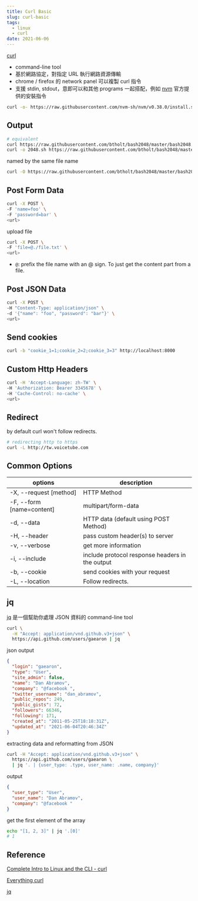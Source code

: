 ```yaml
---
title: Curl Basic
slug: curl-basic
tags:
  - linux
  - curl
date: 2021-06-06
---
```


[curl](https://curl.se/)

- command-line tool
- 基於網路協定，對指定 URL 執行網路資源傳輸
- chrome / firefox 的 network panel 可以複製 curl 指令
- 支援 stdin, stdout，意即可以和其他 programs 一起搭配，例如 [nvm](https://github.com/nvm-sh/nvm) 官方提供的安裝指令

```bash
curl -o- https://raw.githubusercontent.com/nvm-sh/nvm/v0.38.0/install.sh | bash
```

## Output

```bash
# equivalent
curl https://raw.githubusercontent.com/btholt/bash2048/master/bash2048.sh > 2048.sh
curl -o 2048.sh https://raw.githubusercontent.com/btholt/bash2048/master/bash2048.sh
```

named by the same file name

```bash
curl -O https://raw.githubusercontent.com/btholt/bash2048/master/bash2048.sh
```

## Post Form Data

```bash
curl -X POST \
-F 'name=foo' \
-F 'password=bar' \
<url>
```

upload file

```bash
curl -X POST \
-F 'file=@./file.txt' \
<url>
```

- `@`: prefix the file name with an @ sign. To just get the content part from a file.

## Post JSON Data

```bash
curl -X POST \
-H "Content-Type: application/json" \
-d '{"name": "foo", "password": "bar"}' \
<url>
```

## Send cookies

```bash
curl -b "cookie_1=1;cookie_2=2;cookie_3=3" http://localhost:8000
```

## Custom Http Headers

```bash
curl -H 'Accept-Language: zh-TW' \
-H 'Authorization: Bearer 3345678' \
-H 'Cache-Control: no-cache' \
<url>
```

## Redirect

by default curl won't follow redirects.

```bash
# redirecting http to https
curl -L http://tw.voicetube.com  
```

## Common Options

| options                    | description                         |
|----------------------------|-------------------------------------|
| -X, --request [method]     | HTTP Method                         |
| -F, --form [name=content]  | multipart/form-data                 |
| -d, --data                 | HTTP data (default using POST Method) |
| -H, --header               | pass custom header(s) to server     |
| -v, --verbose              | get more information                |
| -i, --include              | include protocol response headers in the output |
| -b, --cookie               | send cookies with your request      |
| -L, --location             | Follow redirects.                   |

## jq

[jq](https://stedolan.github.io/jq/) 是一個幫助你處理 JSON 資料的 command-line tool

```bash
curl \
  -H "Accept: application/vnd.github.v3+json" \
  https://api.github.com/users/gaearon | jq
```

json output

```json
{
  "login": "gaearon",
  "type": "User",
  "site_admin": false,
  "name": "Dan Abramov",
  "company": "@facebook ",
  "twitter_username": "dan_abramov",
  "public_repos": 249,
  "public_gists": 72,
  "followers": 66346,
  "following": 171,
  "created_at": "2011-05-25T18:18:31Z",
  "updated_at": "2021-06-04T20:46:34Z"
}
```

extracting data and reformatting from JSON

```bash
curl -H "Accept: application/vnd.github.v3+json" \
  https://api.github.com/users/gaearon \
  | jq '. | {user_type: .type, user_name: .name, company}'
```

output

```json
{
  "user_type": "User",
  "user_name": "Dan Abramov",
  "company": "@facebook "
}
```

get the first element of the array

```bash
echo "[1, 2, 3]" | jq '.[0]'
# 1
```

## Reference

[Complete Intro to Linux and the CLI - curl](https://btholt.github.io/complete-intro-to-linux-and-the-cli/ssh)

[Everything curl](https://everything.curl.dev/)

[jq](https://stedolan.github.io/jq/)
